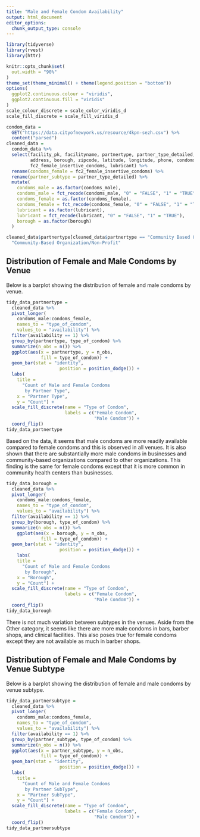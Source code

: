 ```yaml
---
title: "Male and Female Condom Availability"
output: html_document
editor_options: 
  chunk_output_type: console
---
```


```r
library(tidyverse)
library(rvest)
library(httr)
```

```r
knitr::opts_chunk$set(
  out.width = "90%"
)
theme_set(theme_minimal() + theme(legend.position = "bottom"))
options(
  ggplot2.continuous.colour = "viridis",
  ggplot2.continuous.fill = "viridis"
)
scale_colour_discrete = scale_color_viridis_d
scale_fill_discrete = scale_fill_viridis_d
```

```r
condom_data = 
  GET("https://data.cityofnewyork.us/resource/4kpn-sezh.csv") %>% 
  content("parsed")
cleaned_data = 
  condom_data %>% 
  select(facility_pk, facilityname, partnertype, partner_type_detailed, 
         address, borough, zipcode, latitude, longitude, phone, condoms_male,
         fc2_female_insertive_condoms, lubricant) %>% 
  rename(condoms_female = fc2_female_insertive_condoms) %>% 
  rename(partner_subtype = partner_type_detailed) %>% 
  mutate(
    condoms_male = as.factor(condoms_male), 
    condoms_male = fct_recode(condoms_male, "0" = "FALSE", "1" = "TRUE"),
    condoms_female = as.factor(condoms_female),
    condoms_female = fct_recode(condoms_female, "0" = "FALSE", "1" = "TRUE"),
    lubricant = as.factor(lubricant),
    lubricant = fct_recode(lubricant, "0" = "FALSE", "1" = "TRUE"),
    borough = as.factor(borough)
  )

cleaned_data$partnertype[cleaned_data$partnertype == "Community Based Organization/Non-Profit"] =
  "Community-Based Organization/Non-Profit"

```

## Distribution of Female and Male Condoms by Venue

Below is a barplot showing the distribution of female and male condoms by venue.

```r
tidy_data_partnertype =
  cleaned_data %>% 
  pivot_longer(
    condoms_male:condoms_female,
    names_to = "type_of_condom",
    values_to = "availability") %>%
  filter(availability == 1) %>% 
  group_by(partnertype, type_of_condom) %>% 
  summarize(n_obs = n()) %>% 
  ggplot(aes(x = partnertype, y = n_obs,
             fill = type_of_condom)) +
  geom_bar(stat = "identity", 
                    position = position_dodge()) +
  labs(
    title = 
      "Count of Male and Female Condoms 
       by Partner Type",
    x = "Partner Type",
    y = "Count") +
  scale_fill_discrete(name = "Type of Condom", 
                      labels = c("Female Condom",
                                 "Male Condom")) +
  coord_flip()
tidy_data_partnertype
```

Based on the data, it seems that male condoms are more readily available compared to female condoms and this is observed in all venues. It is also shown that there are substantially more male condoms in businesses and community-based organizations compared to other organizations. This finding is the same for female condoms except that it is more common in community health centers than businesses.

```r
tidy_data_borough =
  cleaned_data %>% 
  pivot_longer(
    condoms_male:condoms_female,
    names_to = "type_of_condom",
    values_to = "availability") %>%
  filter(availability == 1) %>% 
  group_by(borough, type_of_condom) %>% 
  summarize(n_obs = n()) %>% 
    ggplot(aes(x = borough, y = n_obs,
             fill = type_of_condom)) +
  geom_bar(stat = "identity", 
                    position = position_dodge()) +
    labs(
    title = 
      "Count of Male and Female Condoms 
       by Borough",
    x = "Borough",
    y = "Count") +
  scale_fill_discrete(name = "Type of Condom", 
                      labels = c("Female Condom",
                                 "Male Condom")) +
  coord_flip()
tidy_data_borough 
```

There is not much variation between subtypes in the venues. Aside from the Other category, it seems like there are more male condoms in bars, barber shops, and clinical facilities. This also poses true for female condoms except they are not available as much in barber shops.

## Distribution of Female and Male Condoms by Venue Subtype

Below is a barplot showing the distribution of female and male condoms by venue subtype.

```r
tidy_data_partnersubtype =
  cleaned_data %>% 
  pivot_longer(
    condoms_male:condoms_female,
    names_to = "type_of_condom",
    values_to = "availability") %>%
  filter(availability == 1) %>% 
  group_by(partner_subtype, type_of_condom) %>% 
  summarize(n_obs = n()) %>% 
  ggplot(aes(x = partner_subtype, y = n_obs,
             fill = type_of_condom)) +
  geom_bar(stat = "identity", 
                    position = position_dodge()) +
  labs(
    title = 
      "Count of Male and Female Condoms 
       by Partner SubType",
    x = "Partner SubType",
    y = "Count") +
  scale_fill_discrete(name = "Type of Condom", 
                      labels = c("Female Condom",
                                 "Male Condom")) +
  coord_flip()
tidy_data_partnersubtype
```

